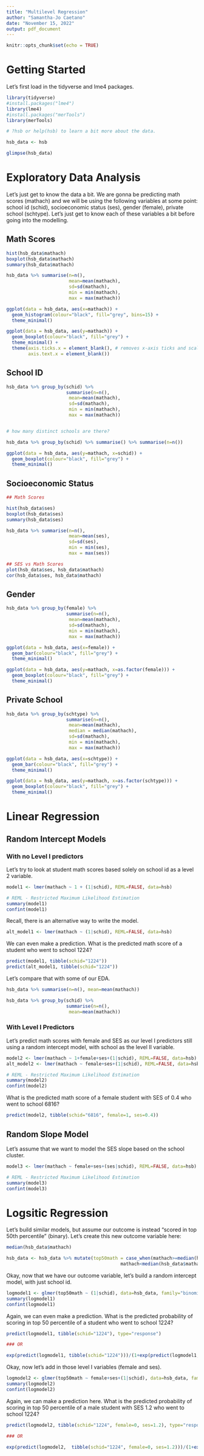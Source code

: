 ```yaml
---
title: "Multilevel Regression"
author: "Samantha-Jo Caetano"
date: "November 15, 2022"
output: pdf_document
---
```


```r
knitr::opts_chunk$set(echo = TRUE)
```


# Getting Started

Let's first load in the tidyverse and lme4 packages.

```r
library(tidyverse)
#install.packages("lme4")
library(lme4)
#install.packages("merTools")
library(merTools)
```



```r
# ?hsb or help(hsb) to learn a bit more about the data.

hsb_data <- hsb

glimpse(hsb_data)
```

# Exploratory Data Analysis

Let's just get to know the data a bit. We are gonna be predicting math scores (mathach) and we will be using the following variables at some point: school id (schid), socioeconomic status (ses), gender (female), private school (schtype). Let's just get to know each of these variables a bit before going into the modelling.

## Math Scores

```r
hist(hsb_data$mathach)
boxplot(hsb_data$mathach)
summary(hsb_data$mathach)

hsb_data %>% summarise(n=n(),
                       mean=mean(mathach),
                       sd=sd(mathach),
                       min = min(mathach),
                       max = max(mathach))

ggplot(data = hsb_data, aes(x=mathach)) + 
  geom_histogram(colour="black", fill="grey", bins=15) +
  theme_minimal() 

ggplot(data = hsb_data, aes(y=mathach)) + 
  geom_boxplot(colour="black", fill="grey") +
  theme_minimal() +
  theme(axis.ticks.x = element_blank(), # removes x-axis ticks and scale
        axis.text.x = element_blank()) 

```

## School ID

```r
hsb_data %>% group_by(schid) %>% 
                      summarise(n=n(),
                       mean=mean(mathach),
                       sd=sd(mathach),
                       min = min(mathach),
                       max = max(mathach))


# how many distinct schools are there?

hsb_data %>% group_by(schid) %>% summarise() %>% summarise(n=n())

ggplot(data = hsb_data, aes(y=mathach, x=schid)) + 
  geom_boxplot(colour="black", fill="grey") +
  theme_minimal() 
```

## Socioeconomic Status

```r
## Math Scores

hist(hsb_data$ses)
boxplot(hsb_data$ses)
summary(hsb_data$ses)

hsb_data %>% summarise(n=n(),
                       mean=mean(ses),
                       sd=sd(ses),
                       min = min(ses),
                       max = max(ses))

## SES vs Math Scores
plot(hsb_data$ses, hsb_data$mathach)
cor(hsb_data$ses, hsb_data$mathach)

```

## Gender

```r
hsb_data %>% group_by(female) %>% 
                      summarise(n=n(),
                       mean=mean(mathach),
                       sd=sd(mathach),
                       min = min(mathach),
                       max = max(mathach))

ggplot(data = hsb_data, aes(x=female)) + 
  geom_bar(colour="black", fill="grey") +
  theme_minimal() 

ggplot(data = hsb_data, aes(y=mathach, x=as.factor(female))) + 
  geom_boxplot(colour="black", fill="grey") +
  theme_minimal() 
```

## Private School

```r
hsb_data %>% group_by(schtype) %>% 
                      summarise(n=n(),
                       mean=mean(mathach),
                       median = median(mathach),
                       sd=sd(mathach),
                       min = min(mathach),
                       max = max(mathach))

ggplot(data = hsb_data, aes(x=schtype)) + 
  geom_bar(colour="black", fill="grey") +
  theme_minimal() 

ggplot(data = hsb_data, aes(y=mathach, x=as.factor(schtype))) + 
  geom_boxplot(colour="black", fill="grey") +
  theme_minimal() 
```


\newpage

# Linear Regression

## Random Intercept Models

### With no Level I predictors

Let's try to look at student math scores based solely on school id as a level 2 variable.

```r
model1 <- lmer(mathach ~ 1 + (1|schid), REML=FALSE, data=hsb)

# REML - Restricted Maximum Likelihood Estimation
summary(model1)
confint(model1)
```

Recall, there is an alternative way to write the model.

```r
alt_model1 <- lmer(mathach ~ (1|schid), REML=FALSE, data=hsb)
```

We can even make a prediction. What is the predicted math score of a student who went to school 1224?

```r
predict(model1, tibble(schid="1224"))
predict(alt_model1, tibble(schid="1224"))
```

Let's compare that with some of our EDA.

```r
hsb_data %>% summarise(n=n(), mean=mean(mathach))

hsb_data %>% group_by(schid) %>% 
                      summarise(n=n(),
                       mean=mean(mathach))
```

### With Level I Predictors

Let's predict math scores with female and SES as our level I predictors still using a random intercept model, with school as the level II variable.

```r
model2 <- lmer(mathach ~ 1+female+ses+(1|schid), REML=FALSE, data=hsb)
alt_model2 <- lmer(mathach ~ female+ses+(1|schid), REML=FALSE, data=hsb)

# REML - Restricted Maximum Likelihood Estimation
summary(model2)
confint(model2)
```


What is the predicted math score of a female student with SES of 0.4 who went to school 6816?

```r
predict(model2, tibble(schid="6816", female=1, ses=0.4))
```


## Random Slope Model

Let's assume that we want to model the SES slope based on the school cluster. 

```r
model3 <- lmer(mathach ~ female+ses+(ses|schid), REML=FALSE, data=hsb)

# REML - Restricted Maximum Likelihood Estimation
summary(model3)
confint(model3)
```

# Logsitic Regression

Let's build similar models, but assume our outcome is instead "scored in top 50th percentile" (binary). Let's create this new outcome variable here:

```r
median(hsb_data$mathach)

hsb_data <- hsb_data %>% mutate(top50math = case_when(mathach>=median(hsb_data$mathach)~1,
                                          mathach<median(hsb_data$mathach)~0))
```


Okay, now that we have our outcome variable, let's build a random intercept model, with just school id.

```r
logmodel1 <- glmer(top50math ~ (1|schid), data=hsb_data, family="binomial")
summary(logmodel1)
confint(logmodel1)
```

Again, we can even make a prediction. What is the predicted probability of scoring in top 50 percentile of a student who went to school 1224?

```r
predict(logmodel1, tibble(schid="1224"), type="response")

### OR

exp(predict(logmodel1, tibble(schid="1224")))/(1+exp(predict(logmodel1, tibble(schid="1224"))))
```


Okay, now let's add in those level I variables (female and ses).

```r
logmodel2 <- glmer(top50math ~ female+ses+(1|schid), data=hsb_data, family="binomial")
summary(logmodel2)
confint(logmodel2)
```

Again, we can make a prediction here. What is the predicted probability of scoring in top 50 percentile of a male student with SES 1.2 who went to school 1224?

```r
predict(logmodel2, tibble(schid="1224", female=0, ses=1.2), type="response")

### OR

exp(predict(logmodel2,  tibble(schid="1224", female=0, ses=1.2)))/(1+exp(predict(logmodel2,  tibble(schid="1224", female=0, ses=1.2))))
```


